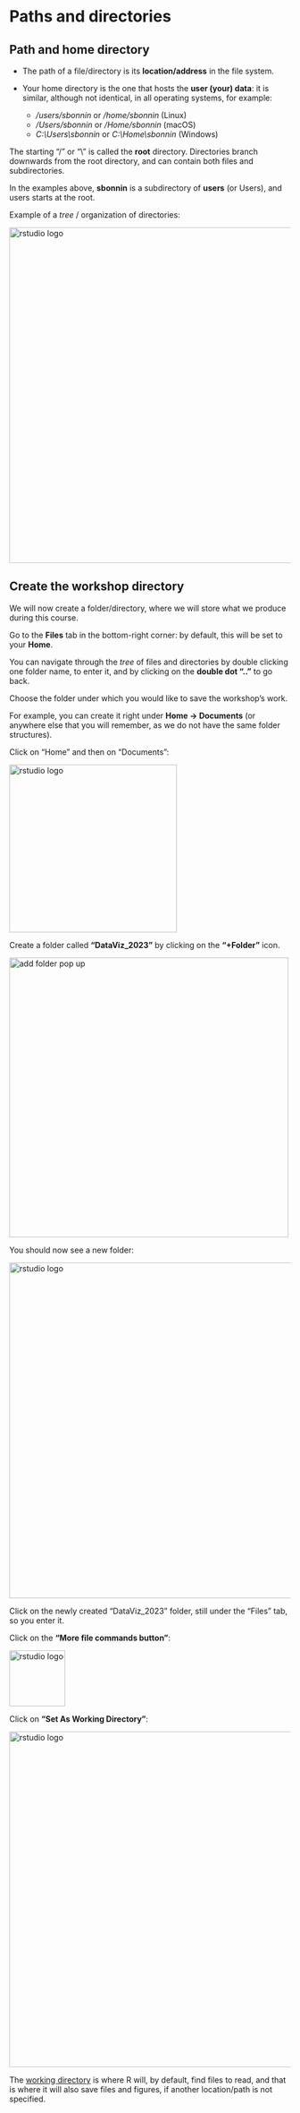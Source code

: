 # Paths and directories

## Path and home directory

* The path of a file/directory is its **location/address** in the file system.

* Your home directory is the one that hosts the **user (your) data**: it is similar, although not identical, in all operating systems, for example:
  - */users/sbonnin* or */home/sbonnin* (Linux)
  - */Users/sbonnin* or */Home/sbonnin* (macOS)
  - *C:\\Users\\sbonnin* or *C:\\Home\\sbonnin* (Windows)
  
The starting "/" or "\\" is called the **root** directory. Directories branch downwards from the root directory, and can contain both files and subdirectories.

In the examples above, **sbonnin** is a subdirectory of **users** (or Users), and users starts at the root.

Example of a *tree* / organization of directories:

<img src="images/path_tree.png" alt="rstudio logo" width="600"/>



## Create the workshop directory

We will now create a folder/directory, where we will store what we produce during this course.

Go to the **Files** tab in the bottom-right corner: by default, this will be set to your **Home**.

You can navigate through the *tree* of files and directories by double clicking one folder name, to enter it, and by clicking on the **double dot ".."** to go back.

Choose the folder under which you would like to save the workshop's work.

For example, you can create it right under **Home -> Documents** (or anywhere else that you will remember, as we do not have the same folder structures). 

Click on "Home" and then on "Documents":

<img src="images/path_home_documents.png" alt="rstudio logo" width="300"/>

Create a folder called **"DataViz_2023"** by clicking on the **"+Folder"** icon.

<img src="images/path_add_folder_popup.png" alt="add folder pop up" width="500"/>

You should now see a new folder:

<img src="images/path_dataviz.png" alt="rstudio logo" width="600"/>

Click on the newly created "DataViz_2023" folder, still under the "Files" tab, so you enter it. 

Click on the **"More file commands button"**: 

<img src="images/path_settings.png" alt="rstudio logo" width="100"/>

Click on **"Set As Working Directory"**:

<img src="images/path_setwd.png" alt="rstudio logo" width="600"/>

The [working directory](https://en.wikipedia.org/wiki/Working_directory) is where R will, by default, find files to read, and that is where it will also save files and figures, if another location/path is not specified.

